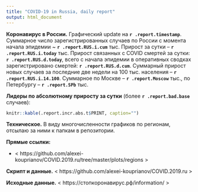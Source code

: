 ```yaml
---
title: "COVID-19 in Russia, daily report"
output: html_document
---
```


**Коронавирус в России.** Графический update на **`r .report.timestamp`**. Суммарное число зарегистрированных случаев по России c момента начала эпидемии ~ **`r .report.RUS.i.cum`** тыс. Прирост за сутки -- **`r .report.RUS.i.today`** тыс. Прирост связанных с COVID смертей за сутки: **`r .report.RUS.d.today`**, всего с начала эпидемии в оперативных сводках зарегистрировано смертей: **`r .report.RUS.d.cum`**. Суммарный прирост новых случаев за последние две недели на 100 тыс. населения -- **`r .report.RUS.i.14.100`**. Суммарное по Москве -- **`r .report.Moscow`** тыс., по Петербургу -- **`r .report.SPb`** тыс. 

**Лидеры по абсолютному приросту за сутки** (более **`r .report.bad.base`** случаев): 

```r
knitr::kable(.report.incr.abs.t$PRINT, caption="")
```

<!--  **Худшие показатели периода удвоения**. Для демонстрации худших показателей отобраны регионы с расчетным периодом удвоения **шесть недель и менее (!)** (по среднему приросту за последние семь дней): -->

<!--  ```{r results='asis', echo = FALSE} -->
<!--  knitr::kable(report.dt.worst, caption="") -->
<!--  ``` -->

<!--  **Лучшие показатели периода удвоения, более шестнадцати недель** (по среднему приросту за последние семь дней):  -->

<!--  ```{r results='asis', echo = FALSE} -->
<!--  knitr::kable(report.dt.best, caption="") -->
<!--  ``` -->

<!-- [//]: # "**В этой записи помимо обзорных графиков публикую четыре экстраполяции (для России в целом, для России без столичных регионов, для Москвы и Петербурга).**" -->

**Техническое.** В виду многочисленности графиков по регионам, отсылаю за ними к папкам в репозитории. 

**Прямые ссылки:**

* < https://github.com/alexei-kouprianov/COVID.2019.ru/tree/master/plots/regions >

**Скрипт и данные.** < https://github.com/alexei-kouprianov/COVID.2019.ru >

**Исходные данные.** < https://стопкоронавирус.рф/information/ >
